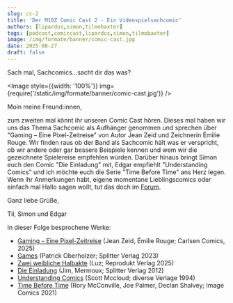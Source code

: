 ```yaml
---
slug: cc-2
title: 'Der M10Z Comic Cast 2 - Ein Videospielsachcomic'
authors: [lipardus,simon,tilmobaxter]
tags: [podcast,comiccast,lipardus,simon,tilmobaxter]
image: /img/formate/banner/comic-cast.jpg
date: 2025-08-27   
draft: false
---
```



Sach mal, Sachcomics...sacht dir das was?

<Image style={{width: '100%'}} img={require('/static/img/formate/banner/comic-cast.jpg')} />

<!--truncate-->

Moin meine Freund:innen,

zum zweiten mal könnt ihr unseren Comic Cast hören.
Dieses mal haben wir uns das Thema Sachcomic als Aufhänger genommen und sprechen über "Gaming – Eine Pixel-Zeitreise" von Autor Jean Zeid und Zeichnerin Émilie Rouge.
Wir finden raus ob der Band als Sachcomic hält was er verspricht, ob wir andere oder gar bessere Beispiele kennen und wem wir die gezeichnete Spielereise empfehlen würden.
Darüber hinaus bringt Simon euch den Comic "Die Einladung" mit, Edgar empfiehlt "Understanding Comics" und ich möchte euch die Serie "Time Before Time" ans Herz legen.
Wenn ihr Anmerkungen habt, eigene momentane Lieblingscomics oder einfach mal Hallo sagen wollt, tut das doch im [Forum](https://community.wasted.de). 

Ganz liebe Grüße,

Til, Simon und Edgar

In dieser Folge besprochene Werke:

- [Gaming – Eine Pixel-Zeitreise](https://www.carlsen.de/hardcover/gaming-eine-pixel-zeitreise/978-3-551-80598-0) (Jean Zeid, Émilie Rouge; Carlsen Comics, 2025)
- [Games](https://www.splitter-verlag.de/games-fluechtenden-aus-afghanistan.html) (Patrick Oberholzer; Splitter Verlag 2023)
- [Zwei weibliche Halbakte](https://reprodukt.com/products/zwei-weibliche-halbakte) (Luz; Reprodukt Verlag 2025)
- [Die Einladung](https://www.splitter-verlag.de/die-einladung.html) (Jim, Mermoux; Splitter Verlag 2012)
- [Understanding Comics](https://scottmccloud.com/2-print/1-uc/) (Scott Mccloud; diverse Verlage 1994)
- [Time Before Time](https://imagecomics.com/comics/series/time-before-time) (Rory McConville, Joe Palmer, Declan Shalvey; Image Comics 2021)


<ReactPlayer
    width="100%"
    height="50px"
    controls
    src='https://m10z.picnotes.de/ComicCast/ComicCast_002.mp3'
/>

